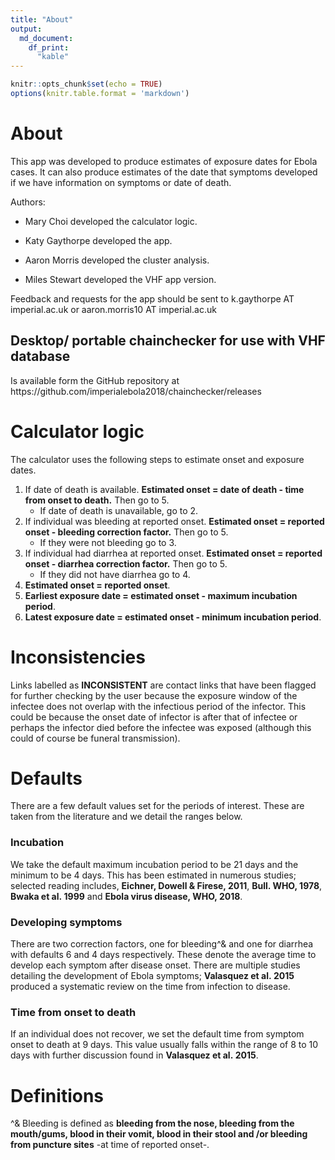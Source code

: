 ```yaml
---
title: "About"
output: 
  md_document:
    df_print:
      "kable"
---
```


```r
knitr::opts_chunk$set(echo = TRUE)
options(knitr.table.format = 'markdown')
```

# About

This app was developed to produce estimates of exposure dates for Ebola cases. It can also produce estimates of the date that symptoms developed if we have information on symptoms or date of death.

Authors: 

* Mary Choi developed the calculator logic.

* Katy Gaythorpe developed the app. 

* Aaron Morris developed the cluster analysis.

* Miles Stewart developed the VHF app version. 

Feedback and requests for the app should be sent to k.gaythorpe AT imperial.ac.uk or aaron.morris10 AT imperial.ac.uk

## Desktop/ portable chainchecker for use with VHF database

Is available form the GitHub repository at https://github.com/imperialebola2018/chainchecker/releases 

# Calculator logic

The calculator uses the following steps to estimate onset and exposure dates.

1. If date of death is available. **Estimated onset = date of death - time from onset to death.** Then go to 5. 
    + If date of death is unavailable, go to 2.
2. If individual was bleeding at reported onset. **Estimated onset = reported onset - bleeding correction factor.** Then go to 5. 
    + If they were not bleeding go to 3.
3. If individual had diarrhea at reported onset. **Estimated onset = reported onset - diarrhea correction factor.** Then go to 5. 
    + If they did not have diarrhea go to 4.
4. **Estimated onset  = reported onset**.
5. **Earliest exposure date = estimated onset - maximum incubation period**.
6. **Latest exposure date = estimated onset - minimum incubation period**.

# Inconsistencies

Links labelled as **INCONSISTENT** are contact links that have been flagged for further checking by the user because the exposure window of the infectee does not overlap with the infectious period of the infector. This could be because the onset date of infector is after that of infectee or perhaps the infector died before the infectee was exposed (although this could of course be funeral transmission).

# Defaults

There are a few default values set for the periods of interest. These are taken from the literature and we detail the ranges below.

### Incubation

We take the default maximum incubation period to be 21 days and the minimum to be 4 days.
This has been estimated in numerous studies; selected reading includes, **Eichner, Dowell & Firese, 2011**, **Bull. WHO, 1978**, **Bwaka et al. 1999** and **Ebola virus disease, WHO, 2018**.


### Developing symptoms

There are two correction factors, one for bleeding^& and one for diarrhea with defaults 6 and 4 days respectively. These denote the average time to develop each symptom after disease onset. There are multiple studies detailing the development of Ebola symptoms; **Valasquez et al. 2015** produced a systematic review on the time from infection to disease.

### Time from onset to death

If an individual does not recover, we set the default time from symptom onset to death at 9 days. This value usually falls within the range of 8 to 10 days with further discussion found in **Valasquez et al. 2015**.

# Definitions

^& Bleeding is defined as **bleeding from the nose, bleeding from the mouth/gums, blood in their vomit, blood in their stool and /or bleeding from puncture sites** -at time of reported onset-.